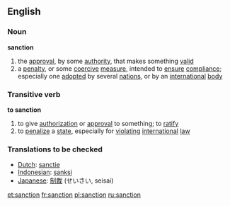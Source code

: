 ==English==
===Noun===
'''sanction'''
# the [[approval]], by some [[authority]], that makes something [[valid]]
# a [[penalty]], or some [[coercive]] [[measure]], intended to [[ensure]] [[compliance]]; especially one [[adopted]] by several [[nation]]s, or by an [[international]] [[body]]
===Transitive verb===
'''to sanction'''
# to give [[authorization]] or [[approval]] to something; to [[ratify]]
# to [[penalize]] a [[state]], especially for [[violating]] [[international]] [[law]]

===Translations to be checked===
*[[Dutch]]: [[sanctie]]
*[[Indonesian]]: [[sanksi]]
*[[Japanese]]: [[制裁]] (せいさい, seisai)

[[et:sanction]]
[[fr:sanction]]
[[pl:sanction]]
[[ru:sanction]]